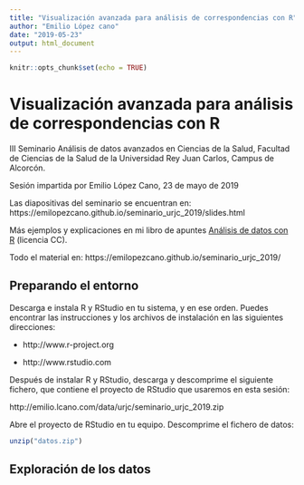 ```yaml
---
title: "Visualización avanzada para análisis de correspondencias con R"
author: "Emilio López cano"
date: "2019-05-23"
output: html_document
---
```


```r
knitr::opts_chunk$set(echo = TRUE)
```

Visualización avanzada para análisis de correspondencias con R
===================================================================


III Seminario Análisis de datos avanzados en Ciencias de la Salud, 
Facultad de Ciencias de la Salud de la Universidad Rey Juan Carlos,
Campus de Alcorcón.

Sesión impartida por Emilio López Cano, 23 de mayo de 2019

Las diapositivas del seminario se encuentran en: https://emilopezcano.github.io/seminario_urjc_2019/slides.html

Más ejemplos y explicaciones en mi libro de apuntes [Análisis de datos con R](http://emilio.lcano.com/b/adr/) (licencia CC).

Todo el material en: https://emilopezcano.github.io/seminario_urjc_2019/



Preparando el entorno
---------------------

Descarga e instala R y RStudio en tu sistema, y en ese orden. Puedes encontrar
las instrucciones y los archivos de instalación en las siguientes direcciones:

- http://www.r-project.org

- http://www.rstudio.com


Después de instalar R y RStudio, descarga y descomprime el siguiente fichero, que contiene
el proyecto de RStudio que usaremos en esta sesión:

http://emilio.lcano.com/data/urjc/seminario_urjc_2019.zip

Abre el proyecto de RStudio en tu equipo. Descomprime el fichero de datos:

```r
unzip("datos.zip")
```

## Exploración de los datos


